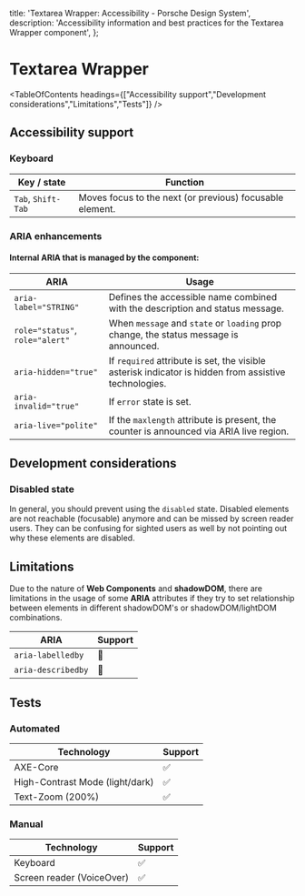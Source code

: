 
  title: 'Textarea Wrapper: Accessibility - Porsche Design System',
  description: 'Accessibility information and best practices for the Textarea Wrapper component',
};

# Textarea Wrapper <ComponentStatus tagName="p-textarea-wrapper"></ComponentStatus>

<TableOfContents headings={["Accessibility support","Development considerations","Limitations","Tests"]} />

## Accessibility support

### Keyboard

| Key / state        | Function                                                 |
| ------------------ | -------------------------------------------------------- |
| `Tab`, `Shift-Tab` | Moves focus to the next (or previous) focusable element. |

### ARIA enhancements

#### Internal **ARIA** that is managed by the component:

| ARIA                            | Usage                                                                                                 |
| ------------------------------- | ----------------------------------------------------------------------------------------------------- |
| `aria-label="STRING"`           | Defines the accessible name combined with the description and status message.                         |
| `role="status"`, `role="alert"` | When `message` and `state` or `loading` prop change, the status message is announced.                 |
| `aria-hidden="true"`            | If `required` attribute is set, the visible asterisk indicator is hidden from assistive technologies. |
| `aria-invalid="true"`           | If `error` state is set.                                                                              |
| `aria-live="polite"`            | If the `maxlength` attribute is present, the counter is announced via ARIA live region.               |

## Development considerations

### Disabled state

In general, you should prevent using the `disabled` state. Disabled elements are not reachable (focusable) anymore and
can be missed by screen reader users. They can be confusing for sighted users as well by not pointing out why these
elements are disabled.

## Limitations

Due to the nature of **Web Components** and **shadowDOM**, there are limitations in the usage of some **ARIA**
attributes if they try to set relationship between elements in different shadowDOM's or shadowDOM/lightDOM combinations.

| ARIA               | Support |
| ------------------ | ------- |
| `aria-labelledby`  | 🚫      |
| `aria-describedby` | 🚫      |

## Tests

### Automated

| Technology                      | Support |
| ------------------------------- | ------- |
| AXE-Core                        | ✅      |
| High-Contrast Mode (light/dark) | ✅      |
| Text-Zoom (200%)                | ✅      |

### Manual

| Technology                | Support |
| ------------------------- | ------- |
| Keyboard                  | ✅      |
| Screen reader (VoiceOver) | ✅      |
